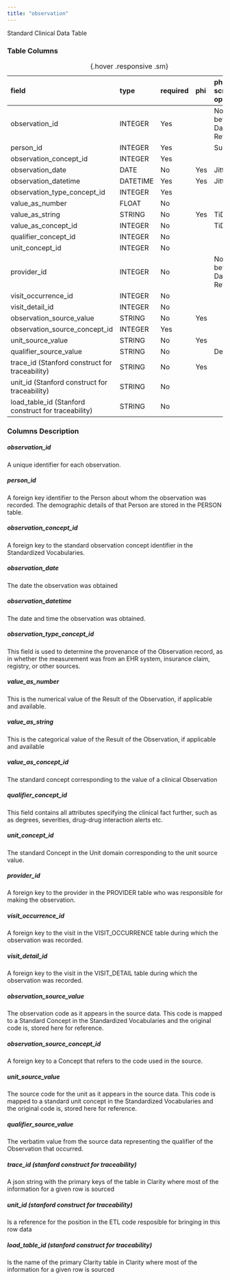 ```yaml
---
title: "observation"
---
```


Standard Clinical Data Table

### Table Columns

| field                                               | type     | required   | phi   | phi scrubbing operation   |
|:----------------------------------------------------|:---------|:-----------|:------|:--------------------------|
| observation_id                                      | INTEGER  | Yes        |       | Not Stable between Data Refreshes                    |
| person_id                                           | INTEGER  | Yes        |       | Sub                       |
| observation_concept_id                              | INTEGER  | Yes        |       |                        |
| observation_date                                    | DATE     | No         | Yes   | Jitt                      |
| observation_datetime                                | DATETIME | Yes        | Yes   | Jitt                      |
| observation_type_concept_id                         | INTEGER  | Yes        |       |                        |
| value_as_number                                     | FLOAT    | No         |       |                        |
| value_as_string                                     | STRING   | No         | Yes   | TiDE                      |
| value_as_concept_id                                 | INTEGER  | No         |       | TiDE                      |
| qualifier_concept_id                                | INTEGER  | No         |       |                        |
| unit_concept_id                                     | INTEGER  | No         |       |                        |
| provider_id                                         | INTEGER  | No         |       | Not Stable between Data Refreshes                    |
| visit_occurrence_id                                 | INTEGER  | No         |       |                        |
| visit_detail_id                                     | INTEGER  | No         |       |                        |
| observation_source_value                            | STRING   | No         | Yes   |                        |
| observation_source_concept_id                       | INTEGER  | Yes        |       |                        |
| unit_source_value                                   | STRING   | No         | Yes   |                        |
| qualifier_source_value                              | STRING   | No         |       | Del                       |
| trace_id (Stanford construct for traceability)      | STRING   | No         | Yes   |                        |
| unit_id (Stanford construct for traceability)       | STRING   | No         |       |                        |
| load_table_id (Stanford construct for traceability) | STRING   | No         |       |                        |

:  {.hover .responsive .sm}

### Columns Description


##### observation_id

A unique identifier for each observation.

##### person_id

A foreign key identifier to the Person about whom the observation was recorded. The demographic details of that Person are stored in the PERSON table.

##### observation_concept_id

A foreign key to the standard observation concept identifier in the Standardized Vocabularies.

##### observation_date

The date the observation was obtained

##### observation_datetime

The date and time the observation was obtained.

##### observation_type_concept_id

This field is used to determine the provenance of the Observation record, as in whether the measurement was from an EHR system, insurance claim, registry, or other sources.

##### value_as_number

This is the numerical value of the Result of the Observation, if applicable and available. 

##### value_as_string

This is the categorical value of the Result of the Observation, if applicable and available

##### value_as_concept_id

The standard concept corresponding to the value of a clinical Observation

##### qualifier_concept_id

This field contains all attributes specifying the clinical fact further, such as as degrees, severities, drug-drug interaction alerts etc.

##### unit_concept_id

The standard Concept in the Unit domain corresponding to the unit source value.

##### provider_id

A foreign key to the provider in the PROVIDER table who was responsible for making the observation.

##### visit_occurrence_id

A foreign key to the visit in the VISIT_OCCURRENCE table during which the observation was recorded.

##### visit_detail_id

A foreign key to the visit in the VISIT_DETAIL table during which the observation was recorded.

##### observation_source_value

The observation code as it appears in the source data. This code is mapped to a Standard Concept in the Standardized Vocabularies and the original code is, stored here for reference.

##### observation_source_concept_id

A foreign key to a Concept that refers to the code used in the source.

##### unit_source_value

The source code for the unit as it appears in the source data. This code is mapped to a standard unit concept in the Standardized Vocabularies and the original code is, stored here for reference.

##### qualifier_source_value

The verbatim value from the source data representing the qualifier of the Observation that occurred.

##### trace_id (stanford construct for traceability) 

A json string with the primary keys of the table in Clarity where most of the information for a given row is sourced

##### unit_id (stanford construct for traceability) 

Is a reference for the position in the ETL code resposible for bringing in this row data

##### load_table_id (stanford construct for traceability) 

Is the name of the primary Clarity table in Clarity where most of the information for a given row is sourced

